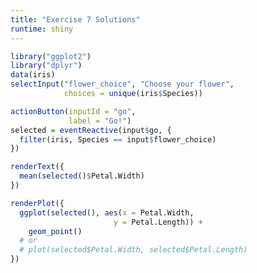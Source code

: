 ```yaml
---
title: "Exercise 7 Solutions"
runtime: shiny
---
```


```r
library("ggplot2")
library("dplyr")
data(iris)
selectInput("flower_choice", "Choose your flower",
            choices = unique(iris$Species))
```

```r
actionButton(inputId = "go",
             label = "Go!")
selected = eventReactive(input$go, {
  filter(iris, Species == input$flower_choice)
})
```

```r
renderText({
  mean(selected()$Petal.Width)
})
```

```r
renderPlot({
  ggplot(selected(), aes(x = Petal.Width,
                       y = Petal.Length)) +
    geom_point()
  # or
  # plot(selected$Petal.Width, selected$Petal.Length)
})
```
